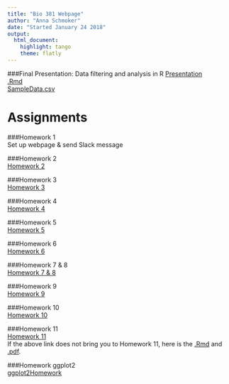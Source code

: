 ```yaml
---
title: "Bio 381 Webpage"
author: "Anna Schmoker"
date: "Started January 24 2018"
output: 
  html_document: 
    highlight: tango
    theme: flatly
---
```


###Final Presentation: Data filtering and analysis in R
[Presentation](Data_filtering_and_analysis_in_R.html)   
[.Rmd](Data filtering and analysis in R.Rmd)   
[SampleData.csv](SampleData.csv) 

# Assignments

###Homework 1   
Set up webpage & send Slack message

###Homework 2   
[Homework 2](Homework2.html)   

###Homework 3   
[Homework 3](Homework_3.pdf)  

###Homework 4   
[Homework 4](Homework4.html)   

###Homework 5   
[Homework 5](Homework5.html)  

###Homework 6   
[Homework 6](Homework6.html)   

###Homework 7 & 8  
[Homework 7 & 8](Homework7.html)    

###Homework 9  
[Homework 9](Homework_8.html)   

###Homework 10   
[Homework 10](Homework10.html)   

###Homework 11   
[Homework 11](Homework11.html)   
If the above link does not bring you to Homework 11, here is the [.Rmd](Homework11.Rmd) and [.pdf](Homework11.pdf).

###Homework ggplot2   
[ggplot2Homework](ggplotHomework.html)

  